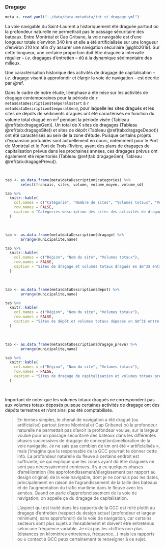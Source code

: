 ### Dragage

```r
meta <- read_yaml("../data/data-metadata/int_st_dragage.yml")
```
La voie navigable du Saint-Laurent a historiquement été draguée partout où la profondeur naturelle ne permettrait pas le passage sécuritaire des bateaux. Entre Montréal et Cap Gribane, la voie navigable est d'une longueur totale d'environ 340 km et elle a été artificialisée sur une longueur d'environ 210 km afin d'y assurer une navigation sécuriaire [@ghb2019]. Sur cette longueur, une certaine proportion doit être draguée à intervalle régulier -- *i.e.* dragages d'entretien -- dû à la dynamique sédimentaire des milieux.

Une caractérisation historique des activités de dragage de capitalisation -- *i.e.* dragage visant à approfondir et élargir la voie de navigation -- est décrite par @ref.

Dans le cadre de notre étude, l'emphase a été mise sur les activités de dragage contemporaines pour la période de `r meta$dataDescription$temporal$start` à `r meta$dataDescription$temporal$end`, pour laquelle les sites dragués et les sites de dépôts de sédiments dragués ont été caractérisés en fonction du volume total dragué en $m^3$ pendant la période visée (Tableau \@ref(tab:dragageGen)). Un total de X sites de dragages (Tableau \@ref(tab:dragageSite)) et sites de dépôt (Tableau \@ref(tab:dragageDepot)) ont été caractérisés au sein de la zone d'étude. Puisque certains projets d'expansion portuaires sont actuellement en cours, notemment pour le Port de Montréal et le Port de Trois-Rivière, ayant des plans de dragages de capitalisation prévus dans les prochaines années, ces dragages prévus ont également été répertoriés (Tableau \@ref(tab:dragageGen); Tableau \@ref(tab:dragagePrevu)).

<br/>

```r
tab <- as.data.frame(meta$dataDescription$categories) %>%
       select(francais, sites, volume, volume_moyen, volume_sd)

tab %>%
  knitr::kable(
    col.names = c("Catégorie", "Nombre de sites", "Volumes totaux", "Volumes totaux moyens", "Écart-type"),
    row.names = FALSE,
    caption = "Catégories description des sites des activités de dragage répertoriées. Les volumes sont présentés en $m^3$."
  )
```

<br/>

```r
tab <- as.data.frame(meta$dataDescription$dragage) %>%
       arrange(municipalite,name)

tab %>%
  knitr::kable(
    col.names = c("Région", "Nom du site", "Volumes totaux"),
    row.names = FALSE,
    caption = "Sites de dragage et volumes totaux dragués en $m^3$ entre 2001 et 2020."
  )
```

<br/>

```r
tab <- as.data.frame(meta$dataDescription$depot) %>%
       arrange(municipalite,name)

tab %>%
  knitr::kable(
    col.names = c("Région", "Nom du site", "Volumes totaux"),
    row.names = FALSE,
    caption = "Sites de dépôt et volumes totaux déposés en $m^3$ entre 2001 et 2020."
  )
```

<br/>

```r
tab <- as.data.frame(meta$dataDescription$dragage_prevu) %>%
       arrange(municipalite,name)

tab %>%
  knitr::kable(
    col.names = c("Région", "Nom du site", "Volumes totaux"),
    row.names = FALSE,
    caption = "Sites de dragage de capitalisation et volumes totaux prévus en $m^3$."
  )
```

<br/>

Important de noter que les volumes totaux dragués ne correspondent pas aux volumes totaux déposés puisque certaines activités de dragage ont des dépôts terrestres et n'ont ainsi pas été comptabilisés.

> En termes simples, le chenal de navigation a été dragué (ou artificialisé) partout (entre Montréal et Cap Gribane) où la profondeur naturelle ne permettait pas d’avoir la profondeur voulue, sur la largeur voulue pour un passage sécuritaire des bateaux dans les différentes phases successives de dragage de conception/amélioration de la voie navigable. Je ne sais pas combien de km ont été « artificialisés », mais j’imagine que la responsable de la GCC pourrait te donner cette info. La profondeur naturelle du fleuve à certains endroit est suffisante, ce qui explique que les zones ayant dû être draguées ne sont pas nécessairement continues. Il y a eu quelques phases d’amélioration (lire approfondissement/élargissement par rapport au design original) de la voie navigable, dont je ne connais pas les dates, principalement en raison de l’agrandissement de la taille des bateaux et de l’augmentation du trafic maritime dans le fleuve avec les années. Quand on parle d’approfondissement de la voie de navigation, on appelle ça du dragage de capitalisation.

> L’aspect qui est traité dans les rapports de la GCC est relié plutôt au dragage d’entretien (respect du design actuel (profondeur et largeur minimum), sans approfondir) de la voie de navigation, car certains secteurs sont plus sujets à l’ensablement et doivent être entretenus selon une fréquence variable. Je n’ai pas les chiffres non plus (distances en kilomètres entretenus, fréquence…) mais les rapports ou u contact à GCC peux certainement te renseigner à ce sujet.
